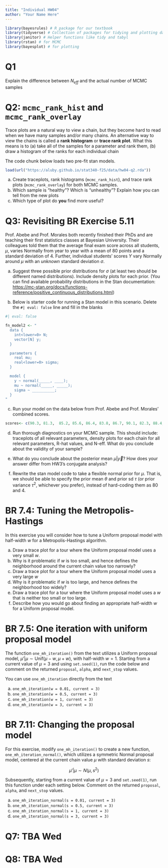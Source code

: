 ```yaml
---
title: "Individual HW04"
author: "Your Name Here"
---
```


```r
library(bayesrules) # R package for our textbook
library(tidyverse) # Collection of packages for tidying and plotting data
library(janitor) # Helper functions like tidy and tabyl
library(rstan) # for MCMC
library(bayesplot) # for plotting
```

# Q1

Explain the difference between $N_{eff}$ and the actual number of MCMC samples

# Q2: `mcmc_rank_hist` and `mcmc_rank_overlay`

Trace plots are a natural way to view a chain, but they become hard to read when we have many samples and/or many chains. An alternative way to view the chains is called a **rank histogram** or **trace rank plot**. What this means is to (a) take all of the samples for a parameter and rank them, (b) draw a histogram of the ranks for each individual chain

The code chunk below loads two pre-fit stan models. 

```r
load(url("https://aluby.github.io/stat340-f25/data/hw04-q2.rda"))
```

(a) Create traceplots, rank histograms (`mcmc_rank_hist`), and trace rank plots (`mcmc_rank_overlay`) for both MCMC samples. 
(b) Which sample is "healthy"? Which is "unhealthy"? Explain how you can tell from the new plots
(c) Which type of plot do **you** find more useful? 

# Q3: Revisiting BR Exercise 5.11 

Prof. Abebe and Prof. Morales both recently finished their PhDs and are teaching their first statistics classes at Bayesian University. Their colleagues told them that the average final exam score across all students, $\mu$, varies Normally from year to year with a mean of 80 points and a standard deviation of 4. Further, individual students’ scores $Y$ vary Normally around $\mu$ with an *unknown* standard deviation $\sigma$.


(a) Suggest three possible prior distributions for $\sigma$ (at least two should be different named distributions). Include density plots for each prior. (You can find available probability distributions in the Stan documentation: <https://mc-stan.org/docs/functions-reference/positive_continuous_distributions.html>)

(b) Below is starter code for running a Stan model in this scenario. Delete the `#| eval: false` line and fill in the blanks

```r
#| eval: false

fn_model2 <- "
  data {
    int<lower=0> N;
    vector[N] y;
  }

  parameters {
    real mu;
    real<lower=0> sigma;
  }

  model {
    y ~ normal(_____, ____);
    mu ~ normal(_____, _____);
    sigma ~ __________;
  }
"
```


(c) Run your model on the data below from Prof. Abebe and Prof. Morales' combined scores. 

```r
scores<- c(90.3, 81.3,  85.2, 85.6, 86.4, 83.8, 86.7, 90.1, 82.3, 88.4, 89.2, 90.6,81.2, 85.9, 88.8, 82.9,84.4, 86, 78.2, 87.3, 90.8, 87, 85, 86.8, 89.8, 91.2, 84.8, 83.8, 83.3, 86.1,  92.8, 85.9,  79,74.7, 78, 79.2,  83.9, 79.8, 81.1,  87.5, 81.8,  85.6,  77,  85.2, 85.9,  83.1,92.1,  72.6, 88.3,  78, 76.5,  79.4, 82.8,  82.5, 81.4, 78.9, 75.9, 73.2,84.2, 87.6,  77.6, 84.2,  78.7,  72)
```

(d) Run thorough diagnostics on your MCMC sample. This should include: traceplots of all relevant parameters, density plots for each chain for all relevant parameters, R-hat values, and N-eff. What do you conclude about the validity of your sample?

(e) What do you conclude about the posterior mean $\mu | \vec{y}$? How does your answer differ from HW3's conjugate analysis? 

(f) Rewrite the stan model code to take a flexible normal prior for $\mu$. That is, we should be able to specify the prior mean $\theta$ and prior sd $\tau$ (or prior variance $\tau^2$, whichever you prefer), instead of hard-coding them as 80 and 4. 

# BR 7.4: Tuning the Metropolis-Hastings

In this exercise you will consider how to tune a Uniform proposal model with half-width  $w$ for a Metropolis-Hastings algorithm.

(a) Draw a trace plot for a tour where the Uniform proposal model uses a very small $w$. 
(b) Why is it problematic if $w$ is too small, and hence defines the neighborhood around the current chain value too narrowly?
(c) Draw a trace plot for a tour where the Uniform proposal model uses a very large $w$
(d) Why is it problematic if $w$ is too large, and hence defines the neighborhood too widely?
(e) Draw a trace plot for a tour where the Uniform proposal model uses a $w$ that is neither too small or too large.
(e) Describe how you would go about finding an appropriate half-width $w$ for a Uniform proposal model.

# BR 7.5: One iteration with uniform proposal model

The function `one_mh_iteration()` from the text utilizes a Uniform proposal model, $\mu' | \mu \sim \text{Unif}(\mu - w, \mu + w)$, with half-width $w=1$. Starting from a current value of $\mu = 3$ and using `set.seed(1)`, run the code below and comment on the returned `proposal`, `alpha`, and `next_stop` values.

::: callout-note
You can use `one_mh_iteration` directly from the text
:::


(a) `one_mh_iteration(w = 0.01, current = 3)`
(b) `one_mh_iteration(w = 0.5, current = 3)`
(c) `one_mh_iteration(w = 1, current = 3)`
(d) `one_mh_iteration(w = 3, current = 3)`

# BR 7.11: Changing the proposal model

For this exercise, modify `one_mh_iteration()` to create a new function, `one_mh_iteration_normal()`, which utilizes a symmetric Normal proposal model, centered at the current chain value  $\mu$ with standard deviation $s$: 

$$\mu ' | \mu \sim N(\mu, s^2)$$

Subsequently, starting from a current value of $\mu = 3$ and `set.seed(1)`, run this function under each setting below. Comment on the returned `proposal`, `alpha`, and `next_stop` values.

(a) `one_mh_iteration_normal(s = 0.01, current = 3)`
(b) `one_mh_iteration_normal(s = 0.5, current = 3)`
(c) `one_mh_iteration_normal(s = 1, current = 3)`
(d) `one_mh_iteration_normal(s = 3, current = 3)`

# Q7: TBA Wed

# Q8: TBA Wed
